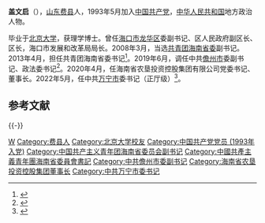'''盖文启'''（{{bd|1973年|12月||catIdx=Gai盖}}），[[山东|山东]][[费县|费县]]人，1993年5月加入[[中国共产党|中国共产党]]，[[中华人民共和国|中华人民共和国]]地方政治人物。

毕业于[[北京大学|北京大学]]，获理学博士。曾任[[海口市|海口市]][[龙华区_(海口市)|龙华区]]委副书记、区人民政府副区长、区长，海口市发展和改革局局长。2008年3月，当选[[共青团海南省委|共青团海南省委]]副书记。2013年4月，担任共青团海南省委书记<ref>{{cite news|title=盖文启当选共青团海南省委书记|url=http://www.chinanews.com/gn/2013/04-20/4748230.shtml|accessdate=2013-08-05|newspaper=中国新闻网|archive-date=2019-05-19|archive-url=https://web.archive.org/web/20190519084732/http://www.chinanews.com/gn/2013/04-20/4748230.shtml|dead-url=no}}</ref>。2019年6月，调任中共[[儋州市|儋州市]]委副书记、政法委书记<ref>{{cite news|url=http://district.ce.cn/newarea/sddy/201906/15/t20190615_32370752.shtml|title=海南团省委书记盖文启调任儋州市委副书记、政法委书记|date=2019-06-15|publisher=中国经济网|accessdate=2019-06-16|archive-date=2019-08-17|archive-url=https://web.archive.org/web/20190817190843/http://district.ce.cn/newarea/sddy/201906/15/t20190615_32370752.shtml|dead-url=no}}</ref>。2020年4月，任海南省农垦投资控股集团有限公司党委书记、董事长。2022年5月，任中共[[万宁市|万宁市]]委书记（正厅级）<ref>{{cite news|url=http://district.ce.cn/newarea/sddy/202205/28/t20220528_37626548.shtml|title=盖文启任海南万宁市委书记 尹丽波任澄迈县委书记|date=2022-05-28|publisher=中国经济网|accessdate=2022-05-29}}</ref>。

== 参考文献 ==
{{Reflist}}

{{-}}
{{start box}}
{{s-ppo|cpc}}
{{s-before|[[贺敬平|贺敬平]]}}
{{s-title|[[中国共产党万宁市委员会|中国共产党万宁市委员会]]书记|2022年5月－}}
{{s-inc}}
{{s-civ}}
{{s-before|[[孙喆_(1970年)|孙喆]]}}
{{s-title|[[中国共产主义青年团海南省委员会|中国共产主义青年团海南省委员会]]书记|2013年4月－2019年6月}}
{{s-after|[[陈屿|陈屿]]}}
{{s-bus}}
{{s-before|[[杨思涛|杨思涛]]}}
{{s-title|[[海南省农垦投资控股集团|海南省农垦投资控股集团]]董事长|2020年4月－2022年5月}}
{{s-after|[[包洪文|包洪文]]}}
{{end box}}
{{中国政治人物小作品}}
{{各省级行政区团委书记}}

{{DEFAULTSORT:Gai盖}}
[[Category:盖姓|W]]
[[Category:费县人|Category:费县人]]
[[Category:北京大学校友|Category:北京大学校友]]
[[Category:中国共产党党员_(1993年入党)|Category:中国共产党党员 (1993年入党)]]
[[Category:中国共产主义青年团海南省委员会副书记|Category:中国共产主义青年团海南省委员会副书记]]
[[Category:中國共產主義青年團海南省委員會書記|Category:中國共產主義青年團海南省委員會書記]]
[[Category:中共儋州市委副书记|Category:中共儋州市委副书记]]
[[Category:海南省农垦投资控股集团董事长|Category:海南省农垦投资控股集团董事长]]
[[Category:中共万宁市委书记|Category:中共万宁市委书记]]